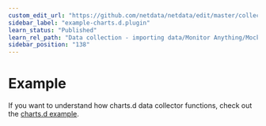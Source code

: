 ```yaml
---
custom_edit_url: "https://github.com/netdata/netdata/edit/master/collectors/charts.d.plugin/example/README.md"
sidebar_label: "example-charts.d.plugin"
learn_status: "Published"
learn_rel_path: "Data collection - importing data/Monitor Anything/Mock Collectors"
sidebar_position: "138"
---
```



# Example

If you want to understand how charts.d data collector functions, check out the [charts.d example](https://raw.githubusercontent.com/netdata/netdata/master/collectors/charts.d.plugin/example/example.chart.sh). 


